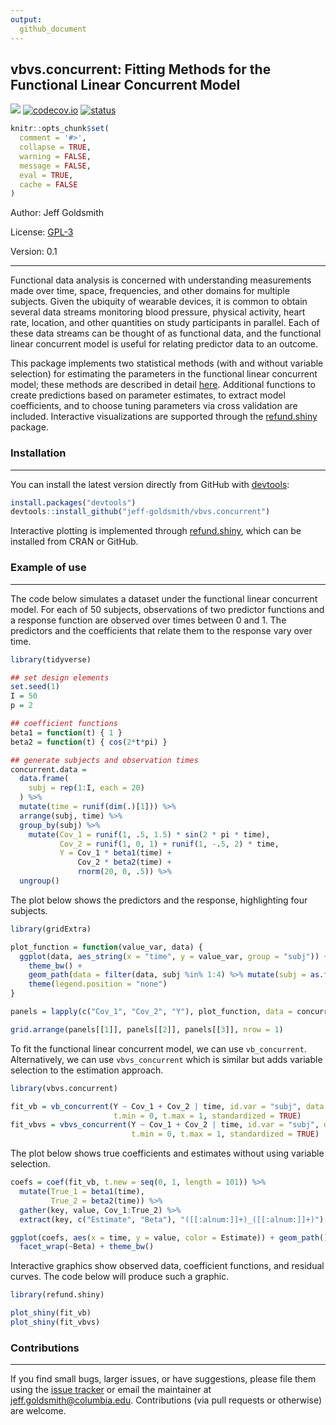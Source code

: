 ```yaml
---
output:
  github_document
---
```


<!-- README.md is generated from README.Rmd. Please edit that file -->

## vbvs.concurrent: Fitting Methods for the Functional Linear Concurrent Model

[![](https://travis-ci.org/jeff-goldsmith/vbvs.concurrent.svg?branch=master)](https://travis-ci.org/jeff-goldsmith/vbvs.concurrent)
[![codecov.io](https://codecov.io/gh/jeff-goldsmith/vbvs.concurrent/coverage.svg?branch=master)](https://codecov.io/gh/jeff-goldsmith/vbvs.concurrent?branch=master)
[![status](http://joss.theoj.org/papers/a3884174f17dbb9a695f7b8658887eff/status.svg)](http://joss.theoj.org/papers/a3884174f17dbb9a695f7b8658887eff)

```r
knitr::opts_chunk$set(
  comment = '#>',
  collapse = TRUE,
  warning = FALSE,
  message = FALSE,
  eval = TRUE,
  cache = FALSE
)
```

Author: Jeff Goldsmith

License: [GPL-3](https://opensource.org/licenses/GPL-3.0)

Version: 0.1


---------------

Functional data analysis is concerned with understanding measurements made over time, space, frequencies, and other domains for multiple subjects. Given the ubiquity of wearable devices, it is common to obtain several data streams monitoring blood pressure, physical activity, heart rate, location, and other quantities on study participants in parallel. Each of these data streams can be thought of as functional data, and the functional linear concurrent model is useful for relating predictor data to an outcome.

This package implements two statistical methods (with and without variable selection) for estimating the parameters in the functional linear concurrent model; these methods are described in detail [here](http://jeffgoldsmith.com/Downloads/VBVS.pdf). Additional functions to create predictions based on parameter estimates, to extract model coefficients, and to choose tuning parameters via cross validation are included. Interactive visualizations are supported through the [refund.shiny](https://github.com/refunders/refund.shiny) package. 

### Installation

---------------

You can install the latest version directly from GitHub with [devtools](https://github.com/hadley/devtools):

```r
install.packages("devtools")
devtools::install_github("jeff-goldsmith/vbvs.concurrent")
```

Interactive plotting is implemented through [refund.shiny](https://github.com/refunders/refund.shiny), which can be installed from CRAN or GitHub.


### Example of use

---------------

The code below simulates a dataset under the functional linear concurrent model. For each of 50 subjects, observations of two predictor functions and a response function are observed over times between 0 and 1. The predictors and the coefficients that relate them to the response vary over time. 

```r
library(tidyverse)

## set design elements
set.seed(1)
I = 50
p = 2

## coefficient functions
beta1 = function(t) { 1 }
beta2 = function(t) { cos(2*t*pi) }

## generate subjects and observation times
concurrent.data = 
  data.frame(
    subj = rep(1:I, each = 20)
  ) %>%
  mutate(time = runif(dim(.)[1])) %>%
  arrange(subj, time) %>%
  group_by(subj) %>%
    mutate(Cov_1 = runif(1, .5, 1.5) * sin(2 * pi * time),
           Cov_2 = runif(1, 0, 1) + runif(1, -.5, 2) * time,
           Y = Cov_1 * beta1(time) + 
               Cov_2 * beta2(time) +
               rnorm(20, 0, .5)) %>%
  ungroup()
```

The plot below shows the predictors and the response, highlighting four subjects.

```r
library(gridExtra)

plot_function = function(value_var, data) {
  ggplot(data, aes_string(x = "time", y = value_var, group = "subj")) + geom_path(alpha = .1) +
    theme_bw() +
    geom_path(data = filter(data, subj %in% 1:4) %>% mutate(subj = as.factor(subj)), aes(color = subj)) + 
    theme(legend.position = "none")
}

panels = lapply(c("Cov_1", "Cov_2", "Y"), plot_function, data = concurrent.data)

grid.arrange(panels[[1]], panels[[2]], panels[[3]], nrow = 1)

```

To fit the functional linear concurrent model, we can use `vb_concurrent`. Alternatively, we can use `vbvs_concurrent` which is similar but adds variable selection to the estimation approach.

```r
library(vbvs.concurrent)

fit_vb = vb_concurrent(Y ~ Cov_1 + Cov_2 | time, id.var = "subj", data = concurrent.data, 
                       t.min = 0, t.max = 1, standardized = TRUE)
fit_vbvs = vbvs_concurrent(Y ~ Cov_1 + Cov_2 | time, id.var = "subj", data = concurrent.data, 
                           t.min = 0, t.max = 1, standardized = TRUE)
```

The plot below shows true coefficients and estimates without using variable selection.

```r
coefs = coef(fit_vb, t.new = seq(0, 1, length = 101)) %>%
  mutate(True_1 = beta1(time),
         True_2 = beta2(time)) %>%
  gather(key, value, Cov_1:True_2) %>%
  extract(key, c("Estimate", "Beta"), "([[:alnum:]]+)_([[:alnum:]]+)")

ggplot(coefs, aes(x = time, y = value, color = Estimate)) + geom_path() + 
  facet_wrap(~Beta) + theme_bw()

```


Interactive graphics show observed data, coefficient functions, and residual curves. The code below will produce such a graphic.

```r
library(refund.shiny)

plot_shiny(fit_vb)
plot_shiny(fit_vbvs)
```

### Contributions

---------------

If you find small bugs, larger issues, or have suggestions, please file them using the [issue tracker](https://github.com/jeff-goldsmith/vbvs.concurrent/issues) or email the maintainer at <jeff.goldsmith@columbia.edu>. Contributions (via pull requests or otherwise) are welcome.


